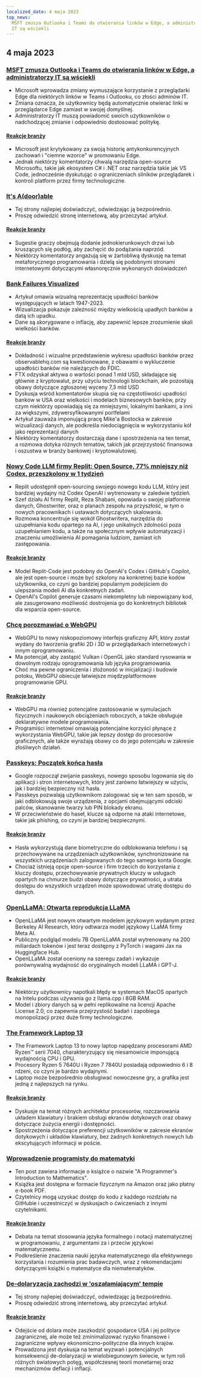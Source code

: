 ```yaml
---
localized_date: 4 maja 2023
top_news:
  MSFT zmusza Outlooka i Teams do otwierania linków w Edge, a administratorzy
  IT są wściekli
---
```




<CallToAction />

<Steps>

## 4 maja 2023

### [MSFT zmusza Outlooka i Teams do otwierania linków w Edge, a administratorzy IT są wściekli](https://www.theverge.com/2023/5/3/23709297/microsoft-edge-force-outlook-teams-web-links-open)

- Microsoft wprowadza zmiany wymuszające korzystanie z przeglądarki Edge dla niektórych linków w Teams i Outlooku, co złości adminów IT.
- Zmiana oznacza, że użytkownicy będą automatycznie otwierać linki w przeglądarce Edge zamiast w swojej domyślnej.
- Administratorzy IT muszą powiadomić swoich użytkowników o nadchodzącej zmianie i odpowiednio dostosować politykę.

#### [Reakcje branży](http://news.ycombinator.com/item?id=35800158)

- Microsoft jest krytykowany za swoją historię antykonkurencyjnych zachowań i "ciemne wzorce" w promowaniu Edge.
- Jednak niektórzy komentatorzy chwalą narzędzia open-source Microsoftu, takie jak ekosystem C# i .NET oraz narzędzia takie jak VS Code, jednocześnie dyskutując o ograniczeniach silników przeglądarek i kontroli platform przez firmy technologiczne.

### [It's A(door)able](https://ncase.me/door/)

- Tej strony najlepiej doświadczyć, odwiedzając ją bezpośrednio.
- Proszę odwiedzić stronę internetową, aby przeczytać artykuł.

#### [Reakcje branży](http://news.ycombinator.com/item?id=35800492)

- Sugestie graczy obejmują dodanie jednokierunkowych drzwi lub kruszących się podłóg, aby zachęcić do podążania naprzód.
- Niektórzy komentatorzy angażują się w żartobliwą dyskusję na temat metaforycznego programowania i dzielą się podobnymi stronami internetowymi dotyczącymi własnoręcznie wykonanych doświadczeń

### [Bank Failures Visualized](https://observablehq.com/@mbostock/bank-failures)

- Artykuł omawia wizualną reprezentację upadłości banków występujących w latach 1947-2023.
- Wizualizacja pokazuje zależność między wielkością upadłych banków a datą ich upadku.
- Dane są skorygowane o inflację, aby zapewnić lepsze zrozumienie skali wielkości banków.

#### [Reakcje branży](http://news.ycombinator.com/item?id=35795975)

- Dokładność i wizualne przedstawienie wykresu upadłości banków przez observablehq.com są kwestionowane, z obawami o wykluczenie upadłości banków nie należących do FDIC.
- FTX odzyskał aktywa o wartości ponad 1 mld USD, składające się głównie z kryptowalut, przy użyciu technologii blockchain, ale pozostają obawy dotyczące zgłoszonej wyceny 7,3 mld USD
- Dyskusja wśród komentatorów skupia się na częstotliwości upadłości banków w USA oraz wielkości i modelach biznesowych banków, przy czym niektórzy opowiadają się za mniejszymi, lokalnymi bankami, a inni za większymi, zdywersyfikowanymi portfelami
- Artykuł zauważa imponującą pracę Mike'a Bostocka w zakresie wizualizacji danych, ale podkreśla niedociągnięcia w wykorzystaniu kół jako reprezentacji danych
- Niektórzy komentatorzy dostarczają dane i spostrzeżenia na ten temat, a rozmowa dotyka różnych tematów, takich jak przejrzystość finansowa i oszustwa w branży bankowej i kryptowalutowej.

### [Nowy Code LLM firmy Replit: Open Source, 77% mniejszy niż Codex, przeszkolony w 1 tydzień](https://www.latent.space/p/reza-shabani#details)

- Replit udostępnił open-sourcing swojego nowego kodu LLM, który jest bardziej wydajny niż Codex OpenAI i wytrenowany w zaledwie tydzień.
- Szef działu AI firmy Replit, Reza Shabani, opowiada o swojej platformie danych, Ghostwriter, oraz o planach zespołu na przyszłość, w tym o nowych pracownikach i ustawach dotyczących skalowania.
- Rozmowa koncentruje się wokół Ghostwritera, narzędzia do uzupełniania kodu opartego na AI, i jego unikalnych zdolności poza uzupełnianiem kodu, a także na społecznym wpływie automatyzacji i znaczeniu umożliwienia AI pomagania ludziom, zamiast ich zastępowania.

#### [Reakcje branży](http://news.ycombinator.com/item?id=35803435)

- Model Replit-Code jest podobny do OpenAI's Codex i GitHub's Copilot, ale jest open-source i może być szkolony na konkretnej bazie kodów użytkownika, co czyni go bardziej popularnym podejściem do ulepszania modeli AI dla konkretnych zadań.
- OpenAI's Copilot generuje czasami niekompletny lub niepowiązany kod, ale zasugerowano możliwość dostrojenia go do konkretnych bibliotek dla wsparcia open-source.

### [Chcę porozmawiać o WebGPU](https://cohost.org/mcc/post/1406157-i-want-to-talk-about-webgpu)

- WebGPU to nowy niskopoziomowy interfejs graficzny API, który został wydany do tworzenia grafiki 2D i 3D w przeglądarkach internetowych i innym oprogramowaniu.
- Ma potencjał, aby zastąpić Vulkan i OpenGL jako standard rysowania w dowolnym rodzaju oprogramowania lub języka programowania.
- Choć ma pewne ograniczenia i złożoność w inicjalizacji i budowie potoku, WebGPU obiecuje łatwiejsze międzyplatformowe programowanie GPU.

#### [Reakcje branży](http://news.ycombinator.com/item?id=35800988)

- WebGPU ma również potencjalne zastosowanie w symulacjach fizycznych i naukowych obciążeniach roboczych, a także obsługuje deklaratywne modele programowania.
- Programiści internetowi omawiają potencjalne korzyści płynące z wykorzystania WebGPU, takie jak lepszy dostęp do procesorów graficznych, ale także wyrażają obawy co do jego potencjału w zakresie złośliwych działań.

### [Passkeys: Początek końca hasła](https://blog.google/technology/safety-security/the-beginning-of-the-end-of-the-password/)

- Google rozpoczął zwijanie passkeys, nowego sposobu logowania się do aplikacji i stron internetowych, który jest zarówno łatwiejszy w użyciu, jak i bardziej bezpieczny niż hasła.
- Passkeys pozwalają użytkownikom zalogować się w ten sam sposób, w jaki odblokowują swoje urządzenia, z opcjami obejmującymi odciski palców, skanowanie twarzy lub PIN blokady ekranu.
- W przeciwieństwie do haseł, klucze są odporne na ataki internetowe, takie jak phishing, co czyni je bardziej bezpiecznymi.

#### [Reakcje branży](http://news.ycombinator.com/item?id=35801392)

- Hasła wykorzystują dane biometryczne do odblokowania telefonu i są przechowywane na urządzeniach użytkowników, synchronizowane na wszystkich urządzeniach zalogowanych do tego samego konta Google.
- Chociaż istnieją opcje open-source i firm trzecich do korzystania z kluczy dostępu, przechowywanie prywatnych kluczy w usługach opartych na chmurze budzi obawy dotyczące prywatności, a utrata dostępu do wszystkich urządzeń może spowodować utratę dostępu do danych.

### [OpenLLaMA: Otwarta reprodukcja LLaMA](https://github.com/openlm-research/open_llama)

- OpenLLaMA jest nowym otwartym modelem językowym wydanym przez Berkeley AI Research, który odtwarza model językowy LLaMA firmy Meta AI.
- Publiczny podgląd modelu 7B OpenLLaMA został wytrenowany na 200 miliardach tokenów i jest teraz dostępny z PyTorch i wagami Jax na Huggingface Hub.
- OpenLLaMA został oceniony na szeregu zadań i wykazuje porównywalną wydajność do oryginalnych modeli LLaMA i GPT-J.

#### [Reakcje branży](http://news.ycombinator.com/item?id=35798888)

- Niektórzy użytkownicy napotkali błędy w systemach MacOS opartych na Intelu podczas używania go z llama.cpp i 8GB RAM.
- Model i zbiory danych są w pełni replikowalne na licencji Apache License 2.0, co zapewnia przejrzystość badań i zapobiega monopolizacji przez duże firmy technologiczne.

### [The Framework Laptop 13](https://frame.work/blog/announcing-the-framework-laptop-13-powered-by-amd-ryzen)

- The Framework Laptop 13 to nowy laptop napędzany procesorami AMD Ryzen™ serii 7040, charakteryzujący się niesamowicie imponującą wydajnością CPU i GPU.
- Procesory Ryzen 5 7640U i Ryzen 7 7840U posiadają odpowiednio 6 i 8 rdzeni, co czyni je bardzo wydajnymi.
- Laptop może bezpośrednio obsługiwać nowoczesne gry, a grafika jest jedną z najlepszych na rynku.

#### [Reakcje branży](http://news.ycombinator.com/item?id=35802210)

- Dyskusje na temat różnych architektur procesorów, rozczarowania układem klawiatury i brakiem obsługi ekranów dotykowych oraz obawy dotyczące zużycia energii i dostępności.
- Spostrzeżenia dotyczące preferencji użytkowników w zakresie ekranów dotykowych i układów klawiatury, bez żadnych konkretnych nowych lub ekscytujących informacji w poście.

### [Wprowadzenie programisty do matematyki](https://pimbook.org)

- Ten post zawiera informacje o książce o nazwie "A Programmer's Introduction to Mathematics".
- Książka jest dostępna w formacie fizycznym na Amazon oraz jako płatny e-book PDF.
- Czytelnicy mogą uzyskać dostęp do kodu z każdego rozdziału na GitHubie i uczestniczyć w dyskusjach o ćwiczeniach z innymi czytelnikami.

#### [Reakcje branży](http://news.ycombinator.com/item?id=35800136)

- Debata na temat stosowania języka formalnego i notacji matematycznej w programowaniu, z argumentami za i przeciw językowi matematycznemu.
- Podkreślenie znaczenia nauki języka matematycznego dla efektywnego korzystania i rozumienia prac badawczych, wraz z rekomendacjami dotyczącymi książki o matematyce dla niematematyków.

### [De-dolaryzacja zachodzi w 'oszałamiającym' tempie](https://www.bloomberg.com/news/articles/2023-04-18/de-dollarization-is-happening-at-a-stunning-pace-jen-says)

- Tej strony najlepiej doświadczyć, odwiedzając ją bezpośrednio.
- Proszę odwiedzić stronę internetową, aby przeczytać artykuł.

#### [Reakcje branży](http://news.ycombinator.com/item?id=35796915)

- Odejście od dolara może zaszkodzić gospodarce USA i jej polityce zagranicznej, ale może też zminimalizować ryzyko finansowe i zagraniczne wpływy ekonomiczno-polityczne dla innych krajów.
- Prowadzona jest dyskusja na temat wyzwań i potencjalnych konsekwencji de-dolaryzacji w wielobiegunowym świecie, w tym roli różnych światowych potęg, współczesnej teorii monetarnej oraz mechanizmów deflacji i inflacji.

</Steps>
